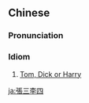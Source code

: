 {{also|张三李四}}
==Chinese==
{{zh-forms|s=张三李四|1=(surname)|3=(surname)}}

===Pronunciation===
{{zh-pron
|m=Zhāng Sān Lǐ Sì
|c=zoeng1 saam1 lei5 sei3
|cat=id
}}

===Idiom===
{{zh-idiom}}

# [[Tom, Dick or Harry]]

[[ja:張三李四]]